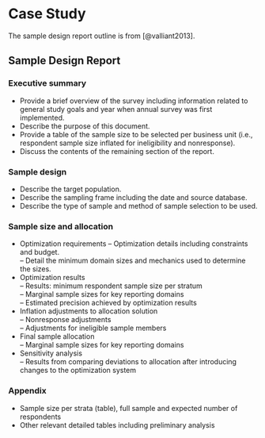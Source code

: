 # Case Study

The sample design report outline is from [@valliant2013].

## Sample Design Report  

### Executive summary

- Provide a brief overview of the survey including information related  to general study goals and year when annual survey was first implemented.
- Describe the purpose of this document.
- Provide a table of the sample size to be selected per business unit (i.e.,  respondent sample size inflated for ineligibility and nonresponse). 
- Discuss the contents of the remaining section of the report.  

### Sample design

- Describe the target population.
- Describe the sampling frame including the date and source database.
- Describe the type of sample and method of sample selection to be used.

### Sample size and allocation

- Optimization requirements
  – Optimization details including constraints and budget.  
  – Detail the minimum domain sizes and mechanics used to determine  the sizes. 
- Optimization results  
  – Results: minimum respondent sample size per stratum  
  – Marginal sample sizes for key reporting domains  
  – Estimated precision achieved by optimization results  
- Inflation adjustments to allocation solution  
  – Nonresponse adjustments  
  – Adjustments for ineligible sample members  
- Final sample allocation  
  – Marginal sample sizes for key reporting domains  
- Sensitivity analysis  
  – Results from comparing deviations to allocation after introducing  changes to the optimization system  
  
### Appendix  

- Sample size per strata (table), full sample and expected number of  respondents
- Other relevant detailed tables including preliminary analysis 

